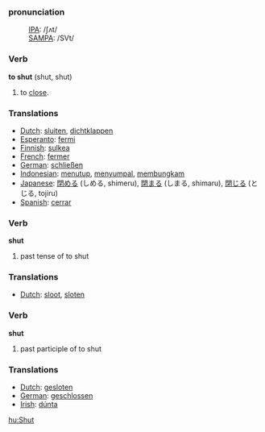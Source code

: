 ===pronunciation===
:[[International Phonetic Alphabet|IPA]]: /ʃʌt/
:[[SAMPA]]: /SVt/

=== Verb ===

'''to shut''' (shut, shut)

# to [[close]].

=== Translations ===
*[[Dutch]]: [[sluiten]], [[dichtklappen]]
*[[Esperanto]]: [[fermi]]
*[[Finnish]]: [[sulkea]]
*[[French]]: [[fermer]]
*[[German]]: [[schließen]]
*[[Indonesian]]: [[tutup|menutup]], [[sumpal|menyumpal]], [[bungkam|membungkam]]
*[[Japanese]]: [[閉める]] (しめる, shimeru), [[閉まる]] (しまる, shimaru), [[閉じる]] (とじる, tojiru)
*[[Spanish]]: [[cerrar]]

=== Verb ===

'''shut'''

# past tense of to shut

=== Translations ===
*[[Dutch]]: [[sloot]], [[sloten]]

=== Verb ===

'''shut'''

# past participle of to shut

=== Translations ===
*[[Dutch]]: [[gesloten]]
*[[German]]: [[geschlossen]]
*[[Irish]]: [[dúnta]]

[[hu:Shut]]